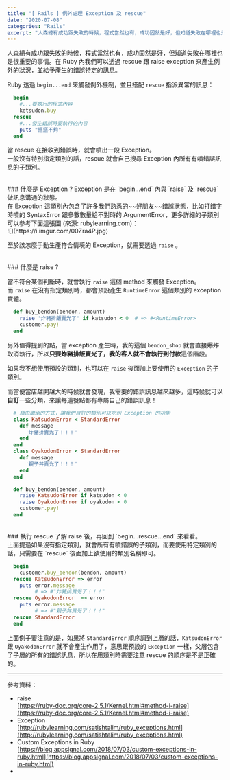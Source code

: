 ```yaml
---
title: "[ Rails ] 例外處理 Exception 及 rescue"
date: "2020-07-08"
categories: "Rails"
excerpt: "人森總有成功跟失敗的時候，程式當然也有，成功固然是好，但知道失敗在哪裡也是很重要的事情。在 Ruby 內我們可以透過 rescue 跟 raise exception 來產生例外的狀況，並給予產生的錯誤特定的訊息。"
---
```


人森總有成功跟失敗的時候，程式當然也有，成功固然是好，但知道失敗在哪裡也是很重要的事情。在 Ruby 內我們可以透過 rescue 跟 raise exception 來產生例外的狀況，並給予產生的錯誤特定的訊息。

Ruby 透過 `begin...end` 來觸發例外機制，並且搭配 `rescue` 指派異常的訊息：
```ruby
  begin
    #...要執行的程式內容
    ketsudon.buy
  rescue
    #...發生錯誤時要執行的內容
    puts "摳摳不夠"
  end
```

當 rescue 在接收到錯誤時，就會噴出一段 Exception。<br/>
一般沒有特別指定類別的話，rescue 就會自己搜尋 Exception 內所有有噴錯誤訊息的子類別。

<br/>
### 什麼是 Exception ?
Exception 是在 `begin...end` 內與 `raise` 及 `rescue` 做訊息溝通的狀態。<br/>
在 Exception 這類別內包含了許多我們熟悉的~~好朋友~~錯誤狀態，比如打錯字時噴的 SyntaxError 跟參數數量給不對時的 ArgumentError，更多詳細的子類別可以參考下面這張圖 (來源: rubylearning.com)：<br/>
![](https://i.imgur.com/00Zra4P.jpg)

至於該怎麼手動生產符合情境的 Exception，就需要透過 `raise` 。

<br/>
### 什麼是 raise ?

當不符合某個判斷時，就會執行 `raise` 這個 method 來觸發 Exception。<br/>
而 `raise` 在沒有指定類別時，都會預設產生 `RuntimeError` 這個類別的 exception 實體。
```ruby
  def buy_bendon(bendon, amount)
    raise '炸豬排飯賣光了' if katsudon < 0  # => #<RuntimeError>
    customer.pay!
  end
```
另外值得提到的點，當 exception 產生時，我的這個 `bendon_shop` 就會直接~~爆炸~~取消執行，所以**只要炸豬排飯賣光了，我的客人就不會執行到付款**這個階段。

如果我不想使用預設的類別，也可以在 `raise` 後面加上要使用的 `Exception` 的子類別。

而當便當店越開越大的時候就會發現，我需要的錯誤訊息越來越多，這時候就可以**自訂**一些分類，來讓每道餐點都有專屬自己的錯誤訊息！
```ruby
  # 藉由繼承的方式，讓我們自訂的類別可以吃到 Exception 的功能
  class KatsudonError < StandardError
    def message
      '炸豬排賣光了！！！'
    end
  end
  class OyakodonError < StandardError
    def message
      '親子丼賣光了！！！'
    end
  end

  def buy_bendon(bendon, amount)
    raise KatsudonError if katsudon < 0
    raise OyakodonError if oyakodon < 0
    customer.pay!
  end
```


<br/>
### 執行 rescue
了解 raise 後，再回到 `begin...rescue...end` 來看看。<br/>
上面提過如果沒有指定類別，就會所有有噴錯誤的子類別，而要使用特定類別的話，只需要在 `rescue` 後面加上欲使用的類別名稱即可。

```ruby
  begin
    customer.buy_bendon(bendon, amount)
  rescue KatsudonError => error
    puts error.message
         # => #"炸豬排賣光了！！！"
  rescue OyakodonError  => error
    puts error.message
         # => #"親子丼賣光了！！！"
  rescue StandardError
  end
```
上面例子要注意的是，如果將 `StandardError` 順序調到上層的話，`KatsudonError` 跟 `OyakodonError` 就不會產生作用了，意思跟預設的 `Exception` 一樣，父層包含了子層的所有的錯誤訊息，所以在用類別時需要注意 rescue 的順序是不是正確的。

---

參考資料：
- raise<br/>
[https://ruby-doc.org/core-2.5.1/Kernel.html#method-i-raise](https://ruby-doc.org/core-2.5.1/Kernel.html#method-i-raise)
- Exception<br/>
[http://rubylearning.com/satishtalim/ruby_exceptions.html](http://rubylearning.com/satishtalim/ruby_exceptions.html)
- Custom Exceptions in Ruby<br/>
[https://blog.appsignal.com/2018/07/03/custom-exceptions-in-ruby.html](https://blog.appsignal.com/2018/07/03/custom-exceptions-in-ruby.html)
-


